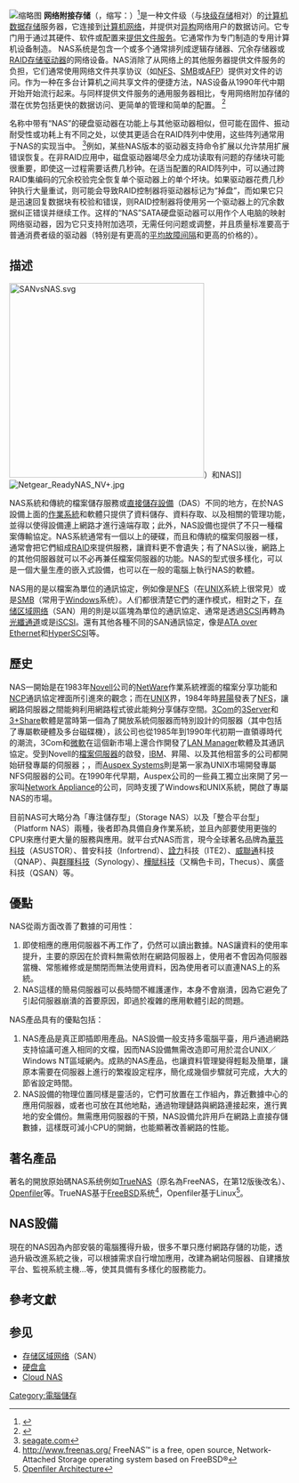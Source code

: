 {{refimprove|2013年4月}}
{{Expand English}}
{{noteTA|G1=IT}}
{{Otheruses|NAS}}
[[File:NAS_server.png|缩略图]]
'''网络附接存储'''（{{lang-en|'''N'''etwork '''A'''ttached '''S'''torage}}，缩写：{{lang|en|'''NAS'''}}）<ref>{{Cite web|title=网络附接存储|url=https://www.termonline.cn/search?k=Network%20Attached%20Storage&r=1638149331085|access-date=2021-11-29|work=[[术语在线|术语在线]]}}</ref>是一种文件级（与[[块级存储|块级存储]]相对）的[[電腦數據存貯器|计算机数据存储]]服务器，它连接到[[计算机网络|计算机网络]]，并提供对[[异构计算|异构]]网络用户的数据访问。它专门用于通过其硬件、软件或配置来[[文件服务器|提供文件服务]]。它通常作为专门制造的专用计算机设备制造。 NAS系统是包含一个或多个通常排列成逻辑存储器、冗余存储器或[[RAID|RAID]][[硬盘|存储驱动器]]的网络设备。NAS消除了从网络上的其他服务器提供文件服务的负担，它们通常使用网络文件共享协议（如[[网络文件系统|NFS]]、[[伺服器訊息區塊|SMB]]或[[苹果归档协议|AFP]]）提供对文件的访问。作为一种在多台计算机之间共享文件的便捷方法，NAS设备从1990年代中期开始开始流行起来。与同样提供文件服务的通用服务器相比，专用网络附加存储的潜在优势包括更快的数据访问、更简单的管理和简单的配置。 <ref>{{Cite web|title=NAS Advantages: A VARs View|url=http://www.infostor.com/index/articles/display/55961/articles/infostor/volume-2/issue-4/news-analysis-trends/nas-advantages-a-vars-view.html|access-date=2019-02-26|author=Levine|date=April 1, 1998|first=Ron|work=www.infostor.com}}</ref>

名称中带有“NAS”的硬盘驱动器在功能上与其他驱动器相似，但可能在固件、振动耐受性或功耗上有不同之处，以使其更适合在RAID阵列中使用，这些阵列通常用于NAS的实现当中。 <ref>[http://www.seagate.com/files/www-content/product-content/nas-fam/nas-hdd/en-us/docs/nas-vs-desktop-marketing-bulletin-mb633-1-1304us.pdf seagate.com]</ref>例如，某些NAS版本的驱动器支持命令扩展以允许禁用扩展错误恢复。在非RAID应用中，磁盘驱动器竭尽全力成功读取有问题的存储块可能很重要，即使这一过程需要话费几秒钟。在适当配置的RAID阵列中，可以通过跨RAID集编码的冗余校验完全恢复单个驱动器上的单个坏块。如果驱动器花费几秒钟执行大量重试，则可能会导致RAID控制器将驱动器标记为“掉盘”，而如果它只是迅速回复数据块有校验和错误，则RAID控制器将使用另一个驱动器上的冗余数据纠正错误并继续工作。这样的“NAS”SATA硬盘驱动器可以用作个人电脑的映射网络驱动器，因为它只支持附加选项，无需任何问题或调整，并且质量标准要高于普通消费者级的驱动器（特别是有更高的[[平均故障間隔|平均故障间隔]]和更高的价格的）。

== 描述 ==
[[File:SANvsNAS.svg|350px]]）和NAS]]
[[File:Netgear_ReadyNAS_NV+.jpg|thumb]]

NAS系統和傳統的檔案儲存服務或[[直連式存儲|直接儲存設備]]（DAS）不同的地方，在於NAS設備上面的[[作業系統|作業系統]]和軟體只提供了資料儲存、資料存取、以及相關的管理功能，並得以使得設備連上網路才進行遠端存取；此外，NAS設備也提供了不只一種檔案傳輸協定。NAS系統通常有一個以上的硬碟，而且和傳統的檔案伺服器一樣，通常會把它們組成[[RAID|RAID]]來提供服務，讓資料更不會遺失；有了NAS以後，網路上的其他伺服器就可以不必再兼任檔案伺服器的功能。NAS的型式很多樣化，可以是一個大量生產的嵌入式設備，也可以在一般的電腦上執行NAS的軟體。

NAS用的是以檔案為單位的通訊協定，例如像是[[網路檔案系統|NFS]]（在[[UNIX|UNIX]]系統上很常見）或是[[伺服器訊息區塊|SMB]]（常用于[[Windows|Windows]]系统）。人们都很清楚它們的運作模式，相對之下，[[存储区域网络|存储区域网络]]（SAN）用的則是以區塊為單位的通訊協定、通常是透過[[SCSI|SCSI]]再轉為[[光纖通道|光纖通道]]或是[[iSCSI|iSCSI]]。還有其他各種不同的SAN通訊協定，像是[[ATA_over_Ethernet|ATA over Ethernet]]和[[HyperSCSI|HyperSCSI]]等。

== 歷史 ==
NAS一開始是在1983年[[Novell|Novell]]公司的[[NetWare|NetWare]]作業系統裡面的檔案分享功能和[[NetWare核心協定|NCP]]通訊協定裡面所引進來的觀念；而在[[UNIX|UNIX]]界，1984年時[[昇陽|昇陽]]發表了[[NFS|NFS]]，讓網路伺服器之間能夠利用網路程式彼此能夠分享儲存空間。[[3Com|3Com]]的[[3Server|3Server]]和[[3+Share|3+Share]]軟體是當時第一個為了開放系統伺服器而特別設計的伺服器（其中包括了專屬軟硬體及多台磁碟機），該公司也從1985年到1990年代初期一直領導時代的潮流，3Com和[[微軟|微軟]]在這個新市場上還合作開發了[[LAN_Manager|LAN Manager]]軟體及其通訊協定。受到Novell的[[檔案伺服器|檔案伺服器]]的啟發，[[IBM|IBM]]、昇陽、以及其他相當多的公司都開始研發專屬的伺服器；{{fact|3server應該是第一家專門為桌上型作業系統開發專屬NAS的公司}}，而[[Auspex_Systems|Auspex Systems]]則是第一家為UNIX市場開發專屬NFS伺服器的公司。在1990年代早期，Auspex公司的一些員工獨立出來開了另一家叫[[Network_Appliance|Network Appliance]]的公司，同時支援了Windows和UNIX系統，開啟了專屬NAS的市場。

目前NAS可大略分為「專注儲存型」（Storage NAS）以及「整合平台型」（Platform NAS）兩種，後者即為具備自身作業系統，並且內部要使用更強的CPU來應付更大量的服務與應用。就平台式NAS而言，現今全球著名品牌為[[華芸科技|華芸科技]]（ASUSTOR）、普安科技（Infortrend）、[[詮力|詮力]]科技（ITE2）、[[威聯通|威聯通]]科技 （QNAP）、與[[群暉科技|群暉科技]]（Synology）、[http://www.thecus.com 樺賦科技]（又稱色卡司，Thecus）、廣盛科技（QSAN）等。

==優點==
NAS從兩方面改善了數據的可用性：

# 即使相應的應用伺服器不再工作了，仍然可以讀出數據。NAS讓資料的使用率提升，主要的原因在於資料無需依附在網路伺服器上，使用者不會因為伺服器當機、常態維修或是關閉而無法使用資料，因為使用者可以直連NAS上的系統。
# NAS這樣的簡易伺服器可以長時間不維護運作，本身不會崩潰，因為它避免了引起伺服器崩潰的首要原因，即過於複雜的應用軟體引起的問題。

NAS產品具有的優點包括：

# NAS產品是真正即插即用產品。NAS設備一般支持多電腦平臺，用戶通過網路支持協議可進入相同的文檔，因而NAS設備無需改造即可用於混合UNIX／Windows NT區域網內。成熟的NAS產品，也讓資料管理變得輕鬆及簡單，讓原本需要在伺服器上進行的繁複設定程序，簡化成幾個步驟就可完成，大大的節省設定時間。
# NAS設備的物理位置同樣是靈活的，它們可放置在工作組內，靠近數據中心的應用伺服器，或者也可放在其他地點，通過物理鏈路與網路連接起來，進行異地的安全備份。無需應用伺服器的干預，NAS設備允許用戶在網路上直接存儲數據，這樣既可減小CPU的開銷，也能顯著改善網路的性能。

== 著名產品 ==
著名的開放原始碼NAS系统例如[[TrueNAS|TrueNAS]]（原名為FreeNAS，在第12版後改名）、[[Openfiler|Openfiler]]等。TrueNAS基于[[FreeBSD|FreeBSD]]系统<ref>http://www.freenas.org/ FreeNAS™ is a free, open source, Network-Attached Storage operating system based on FreeBSD®</ref>，Openfiler基于Linux<ref>[http://www.openfiler.com/products/openfiler-architecture Openfiler Architecture]</ref>。

== NAS設備 ==
現在的NAS因為內部安裝的電腦獲得升級，很多不單只應付網路存儲的功能，透過升級改進系統之後，可以根據需求自行增加應用，改建為網站伺服器、自建播放平台、監視系統主機…等，使其具備有多樣化的服務能力。

== 參考文獻 ==
{{Reflist|2}}

== 参见 ==
* [[存储区域网络|存储区域网络]]（SAN）
* [[硬盘盒|硬盘盒]]
* [[Cloud_NAS|Cloud NAS]]

{{数据储存}}

{{Authority control}}
[[Category:電腦儲存|Category:電腦儲存]]